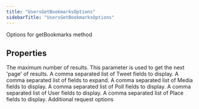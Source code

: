```yaml
---
title: "UsersGetBookmarksOptions"
sidebarTitle: "UsersGetBookmarksOptions"
---
```


Options for getBookmarks method

## Properties

<ParamField name="maxResults" type="number">
The maximum number of results.

</ParamField>

<ParamField name="paginationToken" type="string">
This parameter is used to get the next 'page' of results.

</ParamField>

<ParamField name="tweetfields" type="string[]">
A comma separated list of Tweet fields to display.

</ParamField>

<ParamField name="expansions" type="string[]">
A comma separated list of fields to expand.

</ParamField>

<ParamField name="mediafields" type="string[]">
A comma separated list of Media fields to display.

</ParamField>

<ParamField name="pollfields" type="string[]">
A comma separated list of Poll fields to display.

</ParamField>

<ParamField name="userfields" type="string[]">
A comma separated list of User fields to display.

</ParamField>

<ParamField name="placefields" type="string[]">
A comma separated list of Place fields to display.

</ParamField>

<ParamField name="requestOptions" type="RequestOptions">
Additional request options

</ParamField>
